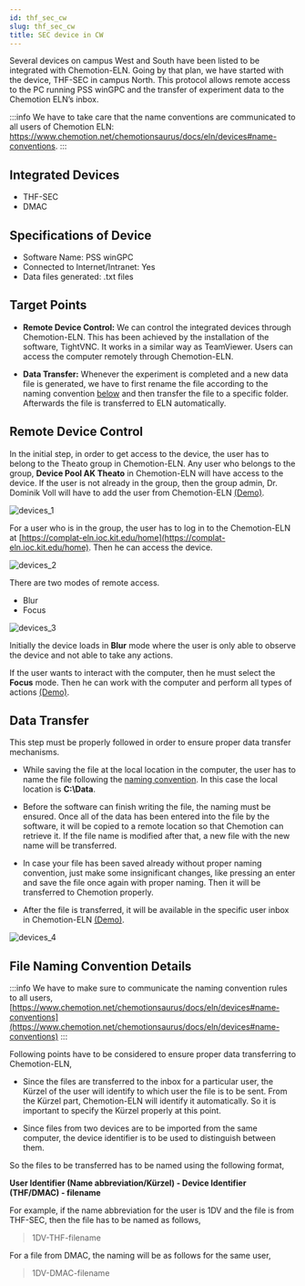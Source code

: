 ```yaml
---
id: thf_sec_cw
slug: thf_sec_cw
title: SEC device in CW
---
```


Several devices on campus West and South have been listed to be integrated with Chemotion-ELN. Going by that plan, we
have started with the device, THF-SEC in campus North. This protocol allows remote access to the PC running PSS winGPC
and the transfer of experiment data to the Chemotion ELN’s inbox. 

:::info
We have to take care that the name conventions are communicated to all users of Chemotion ELN:
https://www.chemotion.net/chemotionsaurus/docs/eln/devices#name-conventions.
:::

## Integrated Devices
- THF-SEC
- DMAC

## Specifications of Device
- Software Name: PSS winGPC
- Connected to Internet/Intranet: Yes
- Data files generated: .txt files

## Target Points

 - **Remote Device Control:** We can control the integrated devices through Chemotion-ELN. This has been achieved
 by the installation of the software, TightVNC. It works in a similar way as TeamViewer. Users can access the computer remotely through Chemotion-ELN.

  - **Data Transfer:** Whenever the experiment is completed and a new data file is generated, we have to first rename the file according to the naming convention [below](/devices/thf_sec_cw#file-naming-convention-details) and then transfer the file to a specific folder. Afterwards the file is transferred to ELN automatically.

## Remote Device Control

In the initial step, in order to get access to the device, the user has to belong to the Theato group in Chemotion-ELN. Any user who belongs to the group, **Device Pool AK Theato** in Chemotion-ELN will have access to the device. If the user is not already in the group, then the group admin, Dr. Dominik Voll will have to add the user from Chemotion-ELN [(Demo)](https://www.awesomescreenshot.com/video/8281021?key=ef9b0f2259b993205c37f9f25f848827).

![devices_1](/img/devices_1.png)

For a user who is in the group, the user has to log in to the Chemotion-ELN at [https://complat-eln.ioc.kit.edu/home](https://complat-eln.ioc.kit.edu/home). Then he can access the device.

![devices_2](/img/devices_2.png)

There are two modes of remote access.
- Blur
- Focus

![devices_3](/img/devices_3.png)

Initially the device loads in **Blur** mode where the user is only able to observe the device and not able to take any actions.

If the user wants to interact with the computer, then he must select the **Focus** mode. Then he can work with the computer and perform all types of actions [(Demo)](https://www.awesomescreenshot.com/video/8281146?key=f563733a252757c51be8b039609c05e5).

## Data Transfer

This step must be properly followed in order to ensure proper data transfer mechanisms.

- While saving the file at the local location in the computer, the user has to name the file following the [naming convention](/devices/thf_sec_cw#file-naming-convention-details). In this case the local location is **C:\Data**.

- Before the software can finish writing the file, the naming must be ensured. Once all of the data has been entered into the file by the software, it will be copied to a remote location so that Chemotion can retrieve it. If the file name is modified after that, a new file with the new name will be transferred.

- In case your file has been saved already without proper naming convention, just make some insignificant changes, like pressing an enter and save the file once again with proper naming. Then it will be transferred to Chemotion properly.

- After the file is transferred, it will be available in the specific user inbox in Chemotion-ELN [(Demo)](https://www.awesomescreenshot.com/video/8282250?key=33d387cb0a14e86e65dff8a9cb393b92).

![devices_4](/img/devices_4.png)

## File Naming Convention Details

:::info
We have to make sure to communicate the naming convention rules to all users, [https://www.chemotion.net/chemotionsaurus/docs/eln/devices#name-conventions](https://www.chemotion.net/chemotionsaurus/docs/eln/devices#name-conventions)
:::

Following points have to be considered to ensure proper data transferring to Chemotion-ELN,

- Since the files are transferred to the inbox for a particular user, the Kürzel of the user will identify to which user the file is to be sent. From the Kürzel part, Chemotion-ELN will identify it automatically. So it is important to specify the Kürzel properly at this point.

- Since files from two devices are to be imported from the same computer, the device identifier is to be used to distinguish between them.

So the files to be transferred has to be named using the following format,

**User Identifier (Name abbreviation/Kürzel) - Device Identifier (THF/DMAC) - filename**

For example, if the name abbreviation for the user is 1DV and the file is from THF-SEC, then the file has to be named as follows,

> 1DV-THF-filename

For a file from DMAC, the naming will be as follows for the same user,

>  1DV-DMAC-filename
